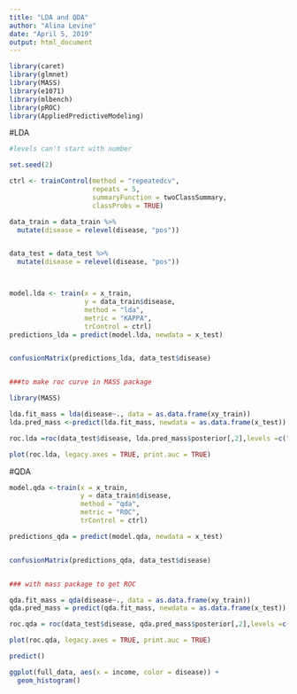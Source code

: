 ```yaml
---
title: "LDA and QDA"
author: "Alina Levine"
date: "April 5, 2019"
output: html_document
---
```




```r
library(caret)
library(glmnet)
library(MASS)
library(e1071)
library(mlbench)
library(pROC)
library(AppliedPredictiveModeling)


```


#LDA

```r

#levels can't start with number

set.seed(2)

ctrl <- trainControl(method = "repeatedcv",
                     repeats = 5,
                     summaryFunction = twoClassSummary,
                     classProbs = TRUE)

data_train = data_train %>%
  mutate(disease = relevel(disease, "pos"))


data_test = data_test %>%
  mutate(disease = relevel(disease, "pos"))



model.lda <- train(x = x_train,
                   y = data_train$disease,
                   method = "lda",
                   metric = "KAPPA",
                   trControl = ctrl)
predictions_lda = predict(model.lda, newdata = x_test)


confusionMatrix(predictions_lda, data_test$disease)


###to make roc curve in MASS package

library(MASS)

lda.fit_mass = lda(disease~., data = as.data.frame(xy_train))
lda.pred_mass <-predict(lda.fit_mass, newdata = as.data.frame(x_test))

roc.lda =roc(data_test$disease, lda.pred_mass$posterior[,2],levels =c("neg", "pos"))

plot(roc.lda, legacy.axes = TRUE, print.auc = TRUE)

```


#QDA

```r

model.qda <-train(x = x_train,
                  y = data_train$disease,
                  method = "qda",
                  metric = "ROC",
                  trControl = ctrl)

predictions_qda = predict(model.qda, newdata = x_test)


confusionMatrix(predictions_qda, data_test$disease)


### with mass package to get ROC

qda.fit_mass = qda(disease~., data = as.data.frame(xy_train))
qda.pred_mass = predict(qda.fit_mass, newdata = as.data.frame(x_test))

roc.qda = roc(data_test$disease, qda.pred_mass$posterior[,2],levels =c("neg", "pos"))

plot(roc.qda, legacy.axes = TRUE, print.auc = TRUE)


```



```r
predict()

ggplot(full_data, aes(x = income, color = disease)) +
  geom_histogram()

```

